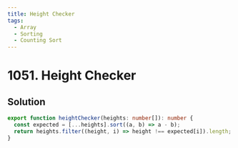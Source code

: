 ```yaml
---
title: Height Checker
tags:
  - Array
  - Sorting
  - Counting Sort
---
```


# 1051. Height Checker

<Badges>
  <LevelBadge level="easy" />
  <TopicBadge name="Array" slug="array" />
  <TopicBadge name="Sorting" slug="sorting" />
  <TopicBadge name="Counting Sort" slug="counting-sort" />
</Badges>

## Solution

```typescript filename="solution.ts" copy
export function heightChecker(heights: number[]): number {
  const expected = [...heights].sort((a, b) => a - b);
  return heights.filter((height, i) => height !== expected[i]).length;
}
```

<ProblemLink
  codingSite="leetcode"
  href="https://leetcode.com/problems/height-checker"
  title="Height Checker"
/>
